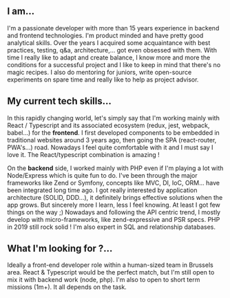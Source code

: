 ## I am...

I'm a passionate developer with more than 15 years experience in backend and frontend technologies.
I'm product minded and have pretty good analytical skills. Over the years I acquired some
acquaintance with best practices, testing, q&a, architecture,... got even obsessed with them.
With time I really like to adapt and create balance, I know more and more the conditions for
a successful project and I like to keep in mind that there's no magic recipes. I also do mentoring for
juniors, write open-source experiments on spare time and really like to help as project advisor.

## My current tech skills...

In this rapidly changing world, let's simply say that I'm working mainly with React / Typescript and its
associated ecosystem (redux, jest, webpack, babel...) for the **frontend**.
I first developed components to be embedded in traditional websites around 3 years ago,
then going the SPA (react-router, PWA's...) road. Nowadays I feel quite comfortable with it
and I must say I love it. The React/typescript combination is amazing !

On the **backend** side, I worked mainly with PHP even if I'm playing a lot with Node/Express which is quite
fun to do. I've been through the major frameworks like Zend or Symfony, concepts like MVC, DI, IoC, ORM... have
been integrated long time ago. I got really interested by application architecture (SOLID, DDD...), it definitely
brings effective solutions when the app grows. But sincerely more I learn, less I feel knowing.
At least I got few things on the way ;)
Nowadays and following the API centric trend, I mostly develop with micro-frameworks, like zend-expressive and
PSR specs. PHP in 2019 still rock solid ! I'm also expert in SQL and relationship databases.



## What I'm looking for ?...

Ideally a front-end developer role within a human-sized team in Brussels area.
React & Typescript would be the perfect match, but I'm still open to mix it
with backend work (node, php). I'm also to open to short term missions (1m+). It all depends on the task.








